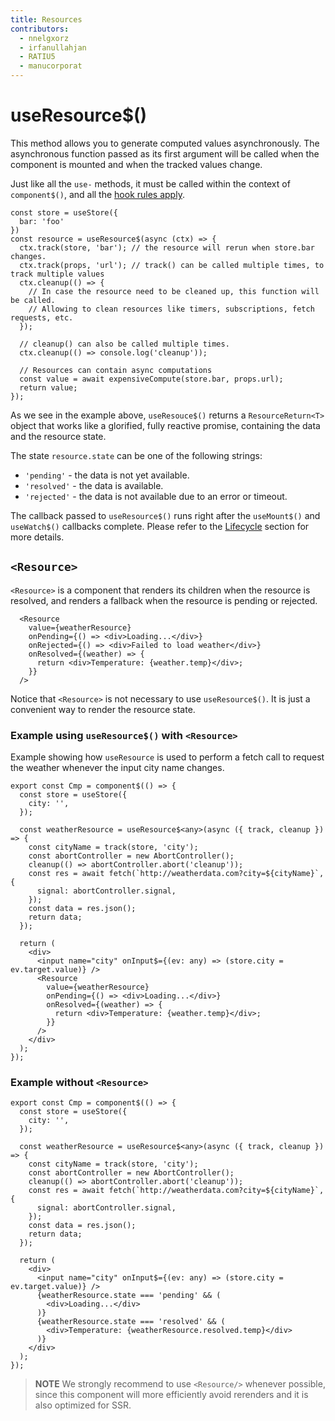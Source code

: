 ```yaml
---
title: Resources
contributors:
  - nnelgxorz
  - irfanullahjan
  - RATIU5
  - manucorporat
---
```


# useResource$()

This method allows you to generate computed values asynchronously. The asynchronous function passed as its first argument will be called when the component is mounted and when the tracked values change.

Just like all the `use-` methods, it must be called within the context of `component$()`, and all the [hook rules apply](/docs/components/lifecycle#rules).


```tsx
const store = useStore({
  bar: 'foo'
})
const resource = useResource$(async (ctx) => {
  ctx.track(store, 'bar'); // the resource will rerun when store.bar changes.
  ctx.track(props, 'url'); // track() can be called multiple times, to track multiple values
  ctx.cleanup(() => {
    // In case the resource need to be cleaned up, this function will be called.
    // Allowing to clean resources like timers, subscriptions, fetch requests, etc.
  });

  // cleanup() can also be called multiple times.
  ctx.cleanup(() => console.log('cleanup'));

  // Resources can contain async computations
  const value = await expensiveCompute(store.bar, props.url);
  return value;
});
```

As we see in the example above, `useResouce$()` returns a `ResourceReturn<T>` object that works like a glorified, fully reactive promise, containing the data and the resource state.

The state `resource.state` can be one of the following strings:

- `'pending'` - the data is not yet available.
- `'resolved'` - the data is available.
- `'rejected'` - the data is not available due to an error or timeout.

The callback passed to `useResource$()` runs right after the `useMount$()` and `useWatch$()` callbacks complete. Please refer to the [Lifecycle](../lifecycle/index.mdx) section for more details.

## `<Resource>`

`<Resource>` is a component that renders its children when the resource is resolved, and renders a fallback when the resource is pending or rejected.

```tsx
  <Resource
    value={weatherResource}
    onPending={() => <div>Loading...</div>}
    onRejected={() => <div>Failed to load weather</div>}
    onResolved={(weather) => {
      return <div>Temperature: {weather.temp}</div>;
    }}
  />
```

Notice that `<Resource>` is not necessary to use `useResource$()`. It is just a convenient way to render the resource state.

### Example using `useResource$()` with `<Resource>`

Example showing how `useResource` is used to perform a fetch call to request the weather whenever the input city name changes.

```tsx
export const Cmp = component$(() => {
  const store = useStore({
    city: '',
  });

  const weatherResource = useResource$<any>(async ({ track, cleanup }) => {
    const cityName = track(store, 'city');
    const abortController = new AbortController();
    cleanup(() => abortController.abort('cleanup'));
    const res = await fetch(`http://weatherdata.com?city=${cityName}`, {
      signal: abortController.signal,
    });
    const data = res.json();
    return data;
  });

  return (
    <div>
      <input name="city" onInput$={(ev: any) => (store.city = ev.target.value)} />
      <Resource
        value={weatherResource}
        onPending={() => <div>Loading...</div>}
        onResolved={(weather) => {
          return <div>Temperature: {weather.temp}</div>;
        }}
      />
    </div>
  );
});
```


### Example without `<Resource>`

```tsx
export const Cmp = component$(() => {
  const store = useStore({
    city: '',
  });

  const weatherResource = useResource$<any>(async ({ track, cleanup }) => {
    const cityName = track(store, 'city');
    const abortController = new AbortController();
    cleanup(() => abortController.abort('cleanup'));
    const res = await fetch(`http://weatherdata.com?city=${cityName}`, {
      signal: abortController.signal,
    });
    const data = res.json();
    return data;
  });

  return (
    <div>
      <input name="city" onInput$={(ev: any) => (store.city = ev.target.value)} />
      {weatherResource.state === 'pending' && (
        <div>Loading...</div>
      )}
      {weatherResource.state === 'resolved' && (
        <div>Temperature: {weatherResource.resolved.temp}</div>
      )}
    </div>
  );
});
```

> **NOTE**
> We strongly recommend to use `<Resource/>` whenever possible, since this component will more efficiently avoid rerenders and it is also optimized for SSR.

